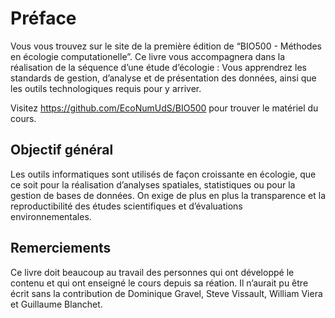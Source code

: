 # Préface {.unnumbered}

Vous vous trouvez sur le site de la première édition de "BIO500 - Méthodes en écologie computationelle". Ce livre vous accompagnera dans la réalisation de la séquence d'une étude d'écologie : Vous apprendrez les standards de gestion, d'analyse et de présentation des données, ainsi que les outils technologiques requis pour y arriver.

Visitez <https://github.com/EcoNumUdS/BIO500> pour trouver le matériel du cours.

## Objectif général

Les outils informatiques sont utilisés de façon croissante en écologie, que ce soit pour la réalisation d'analyses spatiales, statistiques ou pour la gestion de bases de données. On exige de plus en plus la transparence et la reproductibilité des études scientifiques et d'évaluations environnementales. 


## Remerciements

Ce livre doit beaucoup au travail des personnes qui ont développé le contenu et qui ont enseigné le cours depuis sa réation. Il n'aurait pu être écrit sans la contribution de Dominique Gravel, Steve Vissault, William Viera et Guillaume Blanchet.
